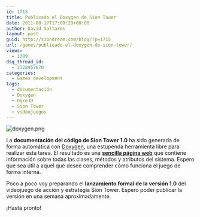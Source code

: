 ```yaml
---
id: 1715
title: Publicado el Doxygen de Sion Tower
date: 2011-08-17T17:00:29+00:00
author: David Saltares
layout: post
guid: http://siondream.com/blog/?p=1715
url: /games/publicado-el-doxygen-de-sion-tower/
views:
  - 1389
dsq_thread_id:
  - 2128957670
categories:
  - Games development
tags:
  - documentación
  - Doxygen
  - Ogre3D
  - Sion Tower
  - videojuegos
---
```


![doxygen.png](/img/wp/doxygen.png)

La **documentación del código de Sion Tower 1.0** ha sido generada de forma automática con [Doxygen](http://www.stack.nl/~dimitri/doxygen/), una estupenda herramienta libre para realizar esta tarea. El resultado es una **[sencilla página web](https://saltares.com/docs/siontower-doxygen/)** que contiene información sobre todas las clases, métodos y atributos del sistema. Espero que sea útil a aquel que desee comprender cómo funciona el juego de forma interna.

Poco a poco voy preparando el **lanzamiento formal de la versión 1.0** del videojuego de acción y estrategia Sion Tower. Espero poder publicar la versión en una semana aproximadamente.

¡Hasta pronto!
